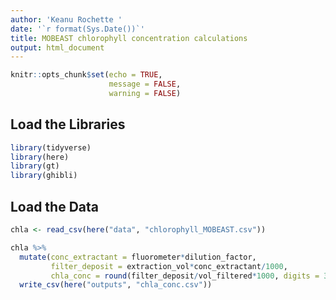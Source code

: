 ```yaml
---
author: 'Keanu Rochette '
date: '`r format(Sys.Date())`'
title: MOBEAST chlorophyll concentration calculations
output: html_document
---
```


```r
knitr::opts_chunk$set(echo = TRUE,
                      message = FALSE,
                      warning = FALSE)
```

## Load the Libraries
```r
library(tidyverse) 
library(here)
library(gt) 
library(ghibli) 
```

## Load the Data
```r
chla <- read_csv(here("data", "chlorophyll_MOBEAST.csv"))
```

```r
chla %>% 
  mutate(conc_extractant = fluorometer*dilution_factor,
         filter_deposit = extraction_vol*conc_extractant/1000,
         chla_conc = round(filter_deposit/vol_filtered*1000, digits = 3))%>% 
  write_csv(here("outputs", "chla_conc.csv"))
```




